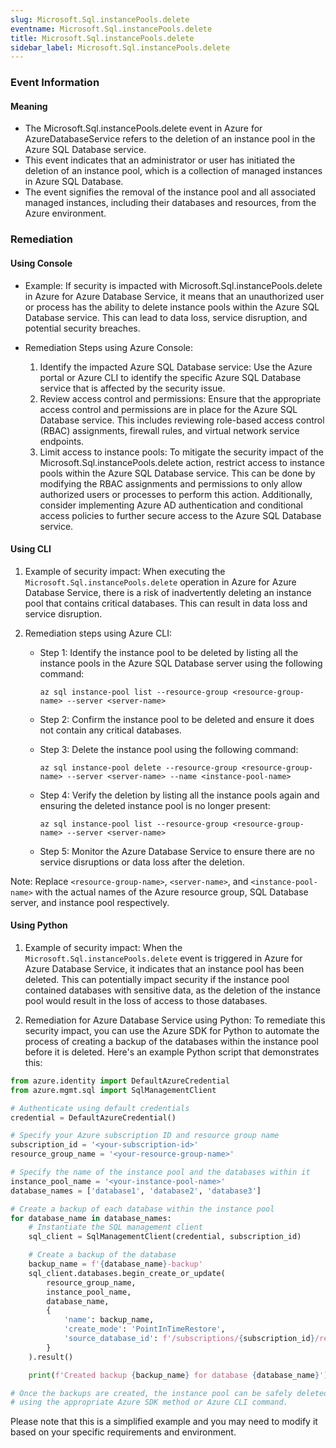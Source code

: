 ```yaml
--- 
slug: Microsoft.Sql.instancePools.delete
eventname: Microsoft.Sql.instancePools.delete
title: Microsoft.Sql.instancePools.delete
sidebar_label: Microsoft.Sql.instancePools.delete
---
```

                       
### Event Information

#### Meaning

- The Microsoft.Sql.instancePools.delete event in Azure for AzureDatabaseService refers to the deletion of an instance pool in the Azure SQL Database service.
- This event indicates that an administrator or user has initiated the deletion of an instance pool, which is a collection of managed instances in Azure SQL Database.
- The event signifies the removal of the instance pool and all associated managed instances, including their databases and resources, from the Azure environment.

### Remediation

#### Using Console

- Example: If security is impacted with Microsoft.Sql.instancePools.delete in Azure for Azure Database Service, it means that an unauthorized user or process has the ability to delete instance pools within the Azure SQL Database service. This can lead to data loss, service disruption, and potential security breaches.

- Remediation Steps using Azure Console:
  1. Identify the impacted Azure SQL Database service: Use the Azure portal or Azure CLI to identify the specific Azure SQL Database service that is affected by the security issue.
  2. Review access control and permissions: Ensure that the appropriate access control and permissions are in place for the Azure SQL Database service. This includes reviewing role-based access control (RBAC) assignments, firewall rules, and virtual network service endpoints.
  3. Limit access to instance pools: To mitigate the security impact of the Microsoft.Sql.instancePools.delete action, restrict access to instance pools within the Azure SQL Database service. This can be done by modifying the RBAC assignments and permissions to only allow authorized users or processes to perform this action. Additionally, consider implementing Azure AD authentication and conditional access policies to further secure access to the Azure SQL Database service.

#### Using CLI

1. Example of security impact: When executing the `Microsoft.Sql.instancePools.delete` operation in Azure for Azure Database Service, there is a risk of inadvertently deleting an instance pool that contains critical databases. This can result in data loss and service disruption.

2. Remediation steps using Azure CLI:
   - Step 1: Identify the instance pool to be deleted by listing all the instance pools in the Azure SQL Database server using the following command:
     ```
     az sql instance-pool list --resource-group <resource-group-name> --server <server-name>
     ```

   - Step 2: Confirm the instance pool to be deleted and ensure it does not contain any critical databases.

   - Step 3: Delete the instance pool using the following command:
     ```
     az sql instance-pool delete --resource-group <resource-group-name> --server <server-name> --name <instance-pool-name>
     ```

   - Step 4: Verify the deletion by listing all the instance pools again and ensuring the deleted instance pool is no longer present:
     ```
     az sql instance-pool list --resource-group <resource-group-name> --server <server-name>
     ```

   - Step 5: Monitor the Azure Database Service to ensure there are no service disruptions or data loss after the deletion.

Note: Replace `<resource-group-name>`, `<server-name>`, and `<instance-pool-name>` with the actual names of the Azure resource group, SQL Database server, and instance pool respectively.

#### Using Python

1. Example of security impact: When the `Microsoft.Sql.instancePools.delete` event is triggered in Azure for Azure Database Service, it indicates that an instance pool has been deleted. This can potentially impact security if the instance pool contained databases with sensitive data, as the deletion of the instance pool would result in the loss of access to those databases.

2. Remediation for Azure Database Service using Python: To remediate this security impact, you can use the Azure SDK for Python to automate the process of creating a backup of the databases within the instance pool before it is deleted. Here's an example Python script that demonstrates this:

```python
from azure.identity import DefaultAzureCredential
from azure.mgmt.sql import SqlManagementClient

# Authenticate using default credentials
credential = DefaultAzureCredential()

# Specify your Azure subscription ID and resource group name
subscription_id = '<your-subscription-id>'
resource_group_name = '<your-resource-group-name>'

# Specify the name of the instance pool and the databases within it
instance_pool_name = '<your-instance-pool-name>'
database_names = ['database1', 'database2', 'database3']

# Create a backup of each database within the instance pool
for database_name in database_names:
    # Instantiate the SQL management client
    sql_client = SqlManagementClient(credential, subscription_id)

    # Create a backup of the database
    backup_name = f'{database_name}-backup'
    sql_client.databases.begin_create_or_update(
        resource_group_name,
        instance_pool_name,
        database_name,
        {
            'name': backup_name,
            'create_mode': 'PointInTimeRestore',
            'source_database_id': f'/subscriptions/{subscription_id}/resourceGroups/{resource_group_name}/providers/Microsoft.Sql/instancePools/{instance_pool_name}/databases/{database_name}'
        }
    ).result()

    print(f'Created backup {backup_name} for database {database_name}')

# Once the backups are created, the instance pool can be safely deleted
# using the appropriate Azure SDK method or Azure CLI command.
```

Please note that this is a simplified example and you may need to modify it based on your specific requirements and environment.


 